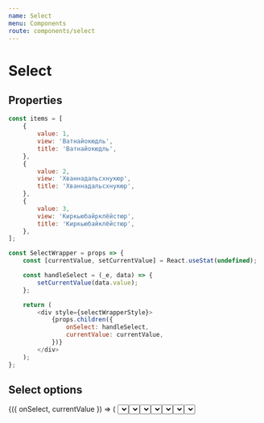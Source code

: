 ```yaml
---
name: Select
menu: Components
route: components/select
---
```



# Select

## Properties

<Props of={Select} />

```javascript
const items = [
    {
        value: 1,
        view: 'Ватнайокюдль',
        title: 'Ватнайокюдль',
    },
    {
        value: 2,
        view: 'Хваннадальсхнукюр',
        title: 'Хваннадальсхнукюр',
    },
    {
        value: 3,
        view: 'Киркьюбайрклёйстюр',
        title: 'Киркьюбайклёйстюр',
    },
];
```

```javascript
const SelectWrapper = props => {
    const [currentValue, setCurrentValue] = React.useStat(undefined);

    const handleSelect = (_e, data) => {
        setCurrentValue(data.value);
    };

    return (
        <div style={selectWrapperStyle}>
            {props.children({
                onSelect: handleSelect,
                currentValue: currentValue,
            })}
        </div>
    );
};
```

## Select options

<Playground>
    <div style={flexStyle}>
        <SelectWrapper>
            {({ onSelect, currentValue }) => (
                <Select
                    label="Classic (default) type"
                    onSelect={onSelect}
                    placeholder="Choose your step"
                    items={items.map(item => ({
                        title: item.title,
                        value: item.value,
                    }))}
                    currentValue={currentValue}
                />
            )}
        </SelectWrapper>
        <SelectWrapper>
            {({ onSelect, currentValue }) => (
                <Select
                    label="Combobox type"
                    type="combobox"
                    onSelect={onSelect}
                    placeholder="Choose or type your step"
                    items={items.map(item => ({
                        title: item.title,
                        value: item.value,
                    }))}
                    currentValue={currentValue}
                />
            )}
        </SelectWrapper>
        <SelectWrapper>
            {({ onSelect, canOpen, currentValue }) => (
                <Select
                    label="Items with icon"
                    placeholder="Choose your step"
                    items={items.map(item => ({
                        title: item.title,
                        value: item.value,
                        view: (
                            <>
                                <Metro style={{ width: '24px', height: '24px', marginRight: '16px' }} />
                                {item.view}
                            </>
                        ),
                    }))}
                    onSelect={onSelect}
                    currentValue={currentValue}
                />
            )}
        </SelectWrapper>
        <SelectWrapper>
            {({ onSelect, canOpen, currentValue }) => (
                <Select
                    label="Zero items"
                    placeholder="Choose your step"
                    items={[]}
                    notFoundText="Nothing found"
                />
            )}
        </SelectWrapper>
        <SelectWrapper>
            {({ onSelect, currentValue }) => (
                <Select
                    label="Valid state"
                    verification="valid"
                    onSelect={onSelect}
                    placeholder="Choose your step"
                    items={items}
                    currentValue={currentValue}
                />
            )}
        </SelectWrapper>
        <SelectWrapper>
            {({ onSelect, currentValue }) => (
                <Select
                    label="Error state"
                    required
                    verification="error"
                    noticeText="Please, make a choice"
                    onSelect={onSelect}
                    placeholder="Choose your step"
                    items={items}
                    currentValue={currentValue}
                />
            )}
        </SelectWrapper>
        <SelectWrapper>
            {({ onSelect, currentValue }) => (
                <Select
                    label="Disabled state"
                    isDisabled
                    onSelect={onSelect}
                    placeholder="You have no choice"
                    items={items}
                    currentValue={currentValue}
                />
            )}
        </SelectWrapper>
    </div>
</Playground>
